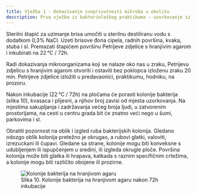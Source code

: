 ```yaml
---
title: Vježba 1 - Dokazivanje sveprisutnosti mikroba u okolišu
description: Prva vježba iz bakteriološkog praktikuma – uzorkovanje iz okoliša i zraka, inkubacija i promatranje kolonija
---
```




Sterilni štapić za uzimanje brisa umočiti u sterilnu destiliranu vodu s dodatkom 0,3% NaCl. Uzeti brisove đona cipela, radnih površina, kvaka, stuba i sl. Premazati štapićem površinu Petrijeve zdjelice s hranjivim agarom i inkubirati na 22 °C / 72h.

Radi dokazivanja mikroorganizama koji se nalaze oko nas u zraku, Petrijevu zdjelicu s hranjivim agarom otvoriti i ostaviti bez poklopca izloženu zraku 20 min. Petrijeve zdjelice izložiti u predavaonici, praktikumu, hodniku, na prozoru.

Nakon inkubacije (22 °C / 72h) na pločama će porasti kolonije bakterija (slika 10), kvasaca i plijesni, a njihov broj zavisi od mjesta uzorkovanja. Na mjestima sakupljanja i zadržavanja većeg broja ljudi, u zatvorenim prostorijama, na cesti u centru grada bit će znatno veći nego u šumi, parkovima i sl.

Obratiti pozornost na oblik i izgled ruba bakterijskih kolonija. Gledano odozgo oblik kolonija pretežno je okrugao, a rubovi glatki, valoviti, izrezuckani ili čupavi. Gledane sa strane, kolonije mogu biti konveksne s udubljenjem ili ispupčenjem u sredini, ili izgleda okrugle ploče. Površina kolonija može biti glatka ili hrapava, katkada s raznim specifičnim crtežima, a kolonije mogu biti različito obojene ili prozirne.

<figure style={{ textAlign: 'center' }}>
  <img src="/Images/slika10.jpg" alt="Kolonije bakterija na hranjivom agaru" style={{ maxWidth: '400px', margin: '1rem auto' }} />
  <figcaption style={{ fontSize: '0.9rem', color: '#555' }}>
    Slika 10. Kolonije bakterija na hranjivom agaru nakon 72h inkubacije
  </figcaption>
</figure>
